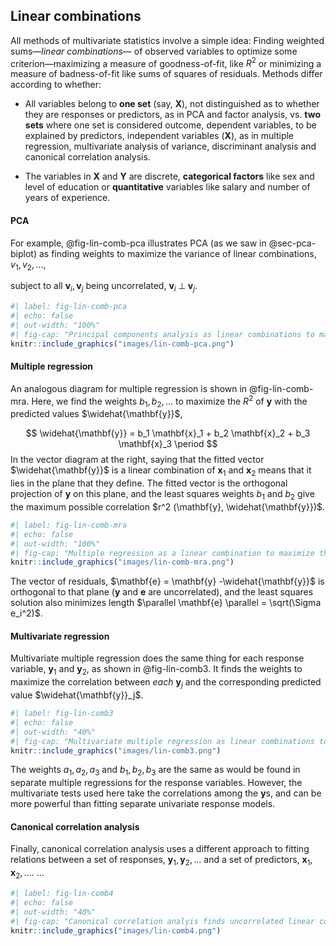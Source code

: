 ## Linear combinations

All methods of multivariate statistics involve a simple idea: Finding weighted sums---_linear combinations_--- of
observed variables to optimize some criterion---maximizing a measure of goodness-of-fit, like $R^2$ or minimizing
a measure of badness-of-fit like sums of squares of residuals. Methods differ according to whether:

* All variables belong to **one set** (say, $\mathbf{X}$), not distinguished as to whether they are responses or predictors, as in PCA and factor analysis, 
vs. **two sets** where one set  is considered outcome, dependent variables, to be explained by predictors, 
independent variables ($\mathbf{X}$),
as in multiple regression, multivariate analysis of variance, discriminant analysis and canonical correlation analysis.

* The variables in $\mathbf{X}$ and $\mathbf{Y}$ are discrete, **categorical factors** like sex and level of education or **quantitative** variables like salary and number of years of experience.

#### PCA {.unnumbered}
For example, @fig-lin-comb-pca illustrates PCA (as we saw in @sec-pca-biplot) as finding weights to maximize the variance of linear combinations, $v_1, v_2, ...$,
\begin{eqnarray*}
\mathbf{v}_1 & = & a_1 \mathbf{x}_1 + a_2 \mathbf{x}_2 + a_3 \mathbf{x}_3 + a_4 \mathbf{x}_4 \\
\mathbf{v}_2 & = & b_1 \mathbf{x}_1 + b_2 \mathbf{x}_2 + b_3 \mathbf{x}_3 + b_4 \mathbf{x}_4 \\
\vdots & = & \vdots \; , \\
\end{eqnarray*}

subject to all $\mathbf{v}_i, \mathbf{v}_j$ being uncorrelated, $\mathbf{v}_i \;\perp\; \mathbf{v}_j$.

```r
#| label: fig-lin-comb-pca
#| echo: false
#| out-width: "100%"
#| fig-cap: "Principal components analysis as linear combinations to maximize variance accounted for. Left: diagram of PCA showing two uncorrelated linear combinations, v1 and v2. Right: Geometry of PCA."
knitr::include_graphics("images/lin-comb-pca.png")
```

#### Multiple regression {.unnumbered}

An analogous diagram for multiple regression is shown in @fig-lin-comb-mra. Here, we find the weights $b_1, b_2, \dots$
to maximize the $R^2$ of $\mathbf{y}$ with the predicted values $\widehat{\mathbf{y}}$,

$$
\widehat{\mathbf{y}} = b_1 \mathbf{x}_1 + b_2 \mathbf{x}_2 + b_3 \mathbf{x}_3 \period
$$
In the vector diagram at the right, saying that the fitted vector $\widehat{\mathbf{y}}$ is a linear combination of
$\mathbf{x}_1$ and $\mathbf{x}_2$ means that it lies in the plane that they define. 
The fitted vector is the orthogonal projection of $\mathbf{y}$ on this plane, and
the least squares weights $b_1$ and $b_2$ give the maximum possible correlation $r^2 (\mathbf{y}, \widehat{\mathbf{y}})$.

```r
#| label: fig-lin-comb-mra
#| echo: false
#| out-width: "100%"
#| fig-cap: "Multiple regression as a linear combination to maximize the squared correlation with the predicted values $\\hat{\\mathbf{y}}$. Right: vector geometry of multiple regression for two predictors."
knitr::include_graphics("images/lin-comb-mra.png")
```

The vector of residuals,
$\mathbf{e} = \mathbf{y} -\widehat{\mathbf{y}}$ is orthogonal to that plane ($\mathbf{y}$ and
$\mathbf{e}$ are uncorrelated), and the least squares solution also minimizes length 
$\parallel \mathbf{e} \parallel = \sqrt(\Sigma e_i^2)$.


#### Multivariate regression {.unnumbered}

Multivariate multiple regression does the same thing for each response variable, $\mathbf{y}_1$ and $\mathbf{y}_2$,
as shown in @fig-lin-comb3. It finds the weights to maximize the correlation between _each_ $\mathbf{y}_j$
and the corresponding predicted value $\widehat{\mathbf{y}}_j$.

\begin{eqnarray*}
\widehat{\mathbf{y}}_1 & = & a_1 \mathbf{x}_1 + a_2 \mathbf{x}_2 + a_3 \mathbf{x}_3 \\
\widehat{\mathbf{y}}_2 & = & b_1 \mathbf{x}_1 + b_2 \mathbf{x}_2 + b_3 \mathbf{x}_3 \\
\end{eqnarray*}


```r
#| label: fig-lin-comb3
#| echo: false
#| out-width: "40%"
#| fig-cap: "Multivariate multiple regression as linear combinations to maximize the R squared for each response variable separately."
knitr::include_graphics("images/lin-comb3.png")
```

The weights $a_1, a_2, a_3$ and $b_1, b_2, b_3$ are the same as would be found in separate multiple regressions
for the response variables. 
However, the multivariate tests used here take the correlations among the $\mathbf{y}$s, and can be more powerful
than fitting separate univariate response models.

#### Canonical correlation analysis {.unnumbered}

Finally, canonical correlation analysis uses a different approach to fitting relations between a set of
responses, $\mathbf{y}_1, \mathbf{y}_2, \dots$ and a set of predictors, $\mathbf{x}_1, \mathbf{x}_2, \dots$. ...

```r
#| label: fig-lin-comb4
#| echo: false
#| out-width: "40%"
#| fig-cap: "Canonical correlation analyis finds uncorrelated linear combinations of the responses which maximize the R squared with linear combinations of the predictors."
knitr::include_graphics("images/lin-comb4.png")
```
